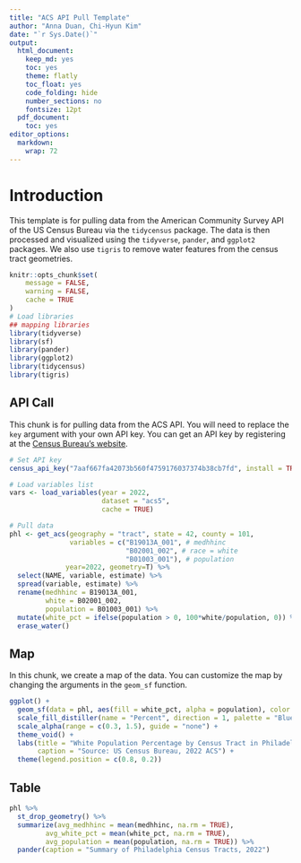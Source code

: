 ```yaml
---
title: "ACS API Pull Template"
author: "Anna Duan, Chi-Hyun Kim"
date: "`r Sys.Date()`"
output:
  html_document:
    keep_md: yes
    toc: yes
    theme: flatly
    toc_float: yes
    code_folding: hide
    number_sections: no
    fontsize: 12pt
  pdf_document:
    toc: yes
editor_options: 
  markdown: 
    wrap: 72
---
```


# Introduction

This template is for pulling data from the American Community Survey API of the US Census Bureau via the `tidycensus` package. The data is then processed and visualized using the `tidyverse`, `pander`, and `ggplot2` packages. We also use `tigris` to remove water features from the census tract geometries.

```r
knitr::opts_chunk$set(
	message = FALSE,
	warning = FALSE,
	cache = TRUE
)
# Load libraries
## mapping libraries
library(tidyverse)
library(sf)
library(pander)
library(ggplot2)
library(tidycensus)
library(tigris)

```

## API Call
This chunk is for pulling data from the ACS API. You will need to replace the `key` argument with your own API key. You can get an API key by registering at the [Census Bureau's website](https://api.census.gov/data/key_signup.html).

```r
# Set API key
census_api_key("7aaf667fa42073b560f4759176037374b38cb7fd", install = TRUE, overwrite = TRUE)

# Load variables list
vars <- load_variables(year = 2022,
                       dataset = "acs5",
                       cache = TRUE)

# Pull data
phl <- get_acs(geography = "tract", state = 42, county = 101, 
               variables = c("B19013A_001", # medhhinc
                             "B02001_002", # race = white
                             "B01003_001"), # population
              year=2022, geometry=T) %>%
  select(NAME, variable, estimate) %>%
  spread(variable, estimate) %>%
  rename(medhhinc = B19013A_001,
         white = B02001_002,
         population = B01003_001) %>%
  mutate(white_pct = ifelse(population > 0, 100*white/population, 0)) %>%
  erase_water()

```

## Map
In this chunk, we create a map of the data. You can customize the map by changing the arguments in the `geom_sf` function.

```r
ggplot() +
  geom_sf(data = phl, aes(fill = white_pct, alpha = population), color = "transparent") +
  scale_fill_distiller(name = "Percent", direction = 1, palette = "Blues") +
  scale_alpha(range = c(0.3, 1.5), guide = "none") +
  theme_void() +
  labs(title = "White Population Percentage by Census Tract in Philadelphia, 2022",
       caption = "Source: US Census Bureau, 2022 ACS") +
  theme(legend.position = c(0.8, 0.2))
```

## Table

```r
phl %>%
  st_drop_geometry() %>%
  summarize(avg_medhhinc = mean(medhhinc, na.rm = TRUE),
         avg_white_pct = mean(white_pct, na.rm = TRUE),
         avg_population = mean(population, na.rm = TRUE)) %>%
  pander(caption = "Summary of Philadelphia Census Tracts, 2022")

```
